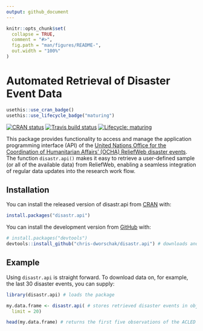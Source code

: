 ```yaml
---
output: github_document
---
```


<!-- README.md is generated from README.Rmd. Please edit that file -->

```r
knitr::opts_chunk$set(
  collapse = TRUE,
  comment = "#>",
  fig.path = "man/figures/README-",
  out.width = "100%"
)
```



# Automated Retrieval of Disaster Event Data

<!-- badges: start -->
```r
usethis::use_cran_badge()
usethis::use_lifecycle_badge("maturing")
```
[![CRAN status](https://www.r-pkg.org/badges/version/disastr.api)](https://CRAN.R-project.org/package=disastr.api)
[![Travis build status](https://travis-ci.com/chris-dworschak/disastr.api.svg?branch=master)](https://travis-ci.com/github/chris-dworschak/disastr.api)
[![Lifecycle: maturing](https://img.shields.io/badge/lifecycle-maturing-blue.svg)](https://www.tidyverse.org/lifecycle/#maturing)
<!-- badges: end -->

This package provides functionality to access and manage the application programming interface (API) of the [United Nations Office for the Coordination of Humanitarian Affairs' (OCHA) ReliefWeb disaster events](https://reliefweb.int/disasters/). The function `disastr.api()` makes it easy to retrieve a user-defined sample (or all of the available data) from ReliefWeb, enabling a seamless integration of regular data updates into the research work flow.




## Installation

You can install the released version of disastr.api from [CRAN](https://CRAN.R-project.org) with: 

``` r
install.packages("disastr.api")
```

You can install the development version from [GitHub](https://github.com/) with:

``` r
# install.packages("devtools")
devtools::install_github("chris-dworschak/disastr.api") # downloads and installs the package
```


## Example

Using `disastr.api` is straight forward. To download data on, for example, the last 30 disaster events, you can supply:


```r
library(disastr.api) # loads the package

my.data.frame <- disastr.api( # stores retrieved disaster events in object my.data.frame
  limit = 20)

head(my.data.frame) # returns the first five observations of the ACLED sample
```

